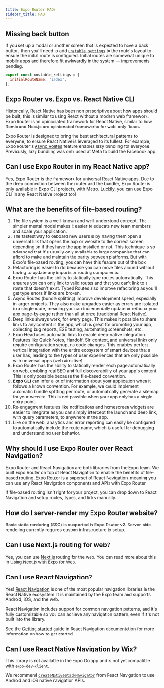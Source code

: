 ```yaml
---
title: Expo Router FAQs
sidebar_title: FAQ
---
```


## Missing back button

If you set up a modal or another screen that is expected to have a back button, then you'll need to add [`unstable_settings`](/router/advanced/router-settings/) to the route's layout to ensure the initial route is configured. Initial routes are somewhat unique to mobile apps and therefore fit awkwardly in the system &mdash; improvements pending.

```jsx app/_layout.tsx
export const unstable_settings = {
  initialRouteName: 'index',
};
```

## Expo Router vs. Expo vs. React Native CLI

Historically, React Native has been non prescriptive about how apps should be built, this is similar to using React without a modern web framework. Expo Router is an opinionated framework for React Native, similar to how Remix and Next.js are opinionated frameworks for web-only React.

Expo Router is designed to bring the best architectural patterns to everyone, to ensure React Native is leveraged to its fullest. For example, Expo Router's [Async Routes](/router/reference/async-routes) feature enables lazy bundling for everyone. Previously, lazy bundling was only used at Meta to build the Facebook app.

## Can I use Expo Router in my React Native app?

Yes, Expo Router is the framework for universal React Native apps. Due to the deep connection between the router and the bundler, Expo Router is only available in Expo CLI projects, with Metro. Luckily, you can use Expo CLI in any React Native project too!

## What are the benefits of file-based routing?

1. The file system is a well-known and well-understood concept. The simpler mental model makes it easier to educate new team members and scale your application.
2. The fastest way to onboard new users is by having them open a universal link that opens the app or website to the correct screen depending on if they have the app installed or not. This technique is so advanced that it's usually only available to large companies that can afford to make and maintain the parity between platforms. But with Expo's file-based routing, you can have this feature out of the box!
3. Refactoring is easier to do because you can move files around without having to update any imports or routing components.
4. Expo Router has the ability to statically type routes automatically. This ensures you can only link to valid routes and that you can't link to a route that doesn't exist. Typed Routes also improve refactoring as you'll get type errors if links are broken.
5. Async Routes (bundle splitting) improve development speed, especially in larger projects. They also make upgrades easier as errors are isolated to a single route, meaning you can incrementally update or refactor your app page-by-page rather than all at once (traditional React Native).
6. Deep links always work, for every page. This makes it possible to share links to any content in the app, which is great for promoting your app, collecting bug reports, E2E testing, automating screenshots, etc.
7. Expo Head uses automatic links to enable deep-native integration. Features like Quick Notes, Handoff, Siri context, and universal links only require configuration setup, no code changes. This enables perfect vertical integration with the entire ecosystem of smart devices that a user has, leading to the types of user experiences that are only possible with universal apps (web ⇄ native).
8. Expo Router has the ability to statically render each page automatically on web, enabling real SEO and full discoverability of your app's content. This is only possible because the file-based convention.
9. **Expo CLI** can infer a lot of information about your application when it follows a known convention. For example, we could implement automatic bundle splitting per route, or automatically generate a sitemap for your website. This is not possible when your app only has a single entry point.
10. Re-engagment features like notifications and homescreen widgets are easier to integrate as you can simply intercept the launch and deep link, with query parameters, to anywhere in the app.
11. Like on the web, analytics and error reporting can easily be configured to automatically include the route name, which is useful for debugging and understanding user behavior.

## Why should I use Expo Router over React Navigation?

Expo Router and React Navigation are both libraries from the Expo team. We built Expo Router on top of React Navigation to enable the benefits of file-based routing. Expo Router is a superset of React Navigation, meaning you can use any React Navigation components and APIs with Expo Router.

If file-based routing isn't right for your project, you can drop down to React Navigation and setup routes, types, and links manually.

## How do I server-render my Expo Router website?

Basic static rendering (SSG) is supported in Expo Router v2. Server-side rendering currently requires custom infrastructure to setup.

## Can I use Next.js routing for web?

Yes, you can use [Next.js](/guides/using-nextjs) routing for the web. You can read more about this in [Using Next.js with Expo for Web](/guides/using-nextjs).

## Can I use React Navigation?

Yes! [React Navigation](https://github.com/react-navigation/react-navigation) is one of the most popular navigation libraries in the React Native ecosystem. It is maintained by the Expo team and supports Android, iOS, and the web.

React Navigation includes support for common navigation patterns, and it's fully customizable so you can achieve any navigation pattern, even if it's not built into the library.

See the [Getting started](https://reactnavigation.org/docs/getting-started/) guide in React Navigation documentation for more information on how to get started.

## Can I use React Native Navigation by Wix?

This library is not available in the Expo Go app and is not yet compatible with `expo-dev-client`.

We recommend [`createNativeStackNavigator`](https://reactnavigation.org/docs/native-stack-navigator) from React Navigation to use Android and iOS native navigation APIs.
